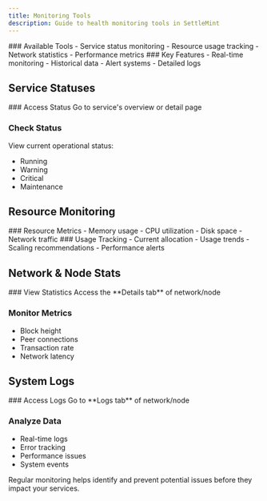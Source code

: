 ```yaml
---
title: Monitoring Tools
description: Guide to health monitoring tools in SettleMint
---
```





<div className="grid grid-cols-1 md:grid-cols-2 gap-6 mb-8">
  <Card>
    ### Available Tools
    - Service status monitoring
    - Resource usage tracking
    - Network statistics
    - Performance metrics
  </Card>

  <Card>
    ### Key Features
    - Real-time monitoring
    - Historical data
    - Alert systems
    - Detailed logs
  </Card>
</div>

## Service Statuses

<Steps>
  ### Access Status
  Go to service's overview or detail page

  ### Check Status
  View current operational status:
  - Running
  - Warning
  - Critical
  - Maintenance
</Steps>

## Resource Monitoring

<div className="grid grid-cols-1 md:grid-cols-2 gap-6 mb-8">
  <Card>
    ### Resource Metrics
    - Memory usage
    - CPU utilization
    - Disk space
    - Network traffic
  </Card>

  <Card>
    ### Usage Tracking
    - Current allocation
    - Usage trends
    - Scaling recommendations
    - Performance alerts
  </Card>
</div>

## Network & Node Stats

<Steps>
  ### View Statistics
  Access the **Details tab** of network/node

  ### Monitor Metrics
  - Block height
  - Peer connections
  - Transaction rate
  - Network latency
</Steps>

## System Logs

<Steps>
  ### Access Logs
  Go to **Logs tab** of network/node

  ### Analyze Data
  - Real-time logs
  - Error tracking
  - Performance issues
  - System events
</Steps>

<Callout type="info">
Regular monitoring helps identify and prevent potential issues before they impact your services.
</Callout> 